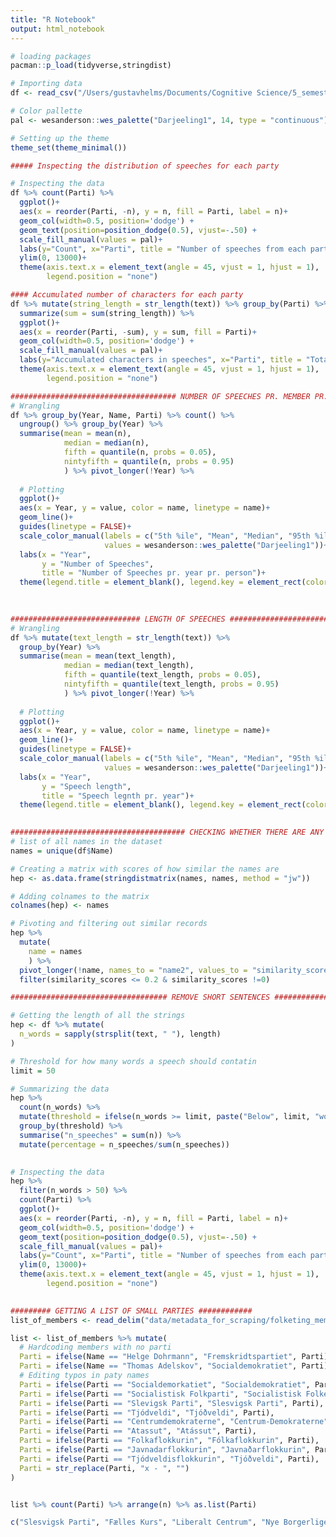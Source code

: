 ```yaml
---
title: "R Notebook"
output: html_notebook
---
```


```r
# loading packages
pacman::p_load(tidyverse,stringdist)
```

```r
# Importing data
df <- read_csv("/Users/gustavhelms/Documents/Cognitive Science/5_semester/Bachelor/political_polarization/Folketinget-Scraping/data/folketinget_2019_2021_raw.csv")

# Color pallette
pal <- wesanderson::wes_palette("Darjeeling1", 14, type = "continuous")

# Setting up the theme
theme_set(theme_minimal())
```

```r
##### Inspecting the distribution of speeches for each party

# Inspecting the data
df %>% count(Parti) %>%
  ggplot()+
  aes(x = reorder(Parti, -n), y = n, fill = Parti, label = n)+
  geom_col(width=0.5, position='dodge') +
  geom_text(position=position_dodge(0.5), vjust=-.50) + 
  scale_fill_manual(values = pal)+
  labs(y="Count", x="Parti", title = "Number of speeches from each party") +
  ylim(0, 13000)+
  theme(axis.text.x = element_text(angle = 45, vjust = 1, hjust = 1),
        legend.position = "none")
```
```r
#### Accumulated number of characters for each party
df %>% mutate(string_length = str_length(text)) %>% group_by(Parti) %>% 
  summarize(sum = sum(string_length)) %>%  
  ggplot()+
  aes(x = reorder(Parti, -sum), y = sum, fill = Parti)+
  geom_col(width=0.5, position='dodge') +
  scale_fill_manual(values = pal)+
  labs(y="Accumulated characters in speeches", x="Parti", title = "Total length of speeches for each party") +
  theme(axis.text.x = element_text(angle = 45, vjust = 1, hjust = 1),
        legend.position = "none")

```
```r
##################################### NUMBER OF SPEECHES PR. MEMBER PR. YEAR ##########################################
# Wrangling  
df %>% group_by(Year, Name, Parti) %>% count() %>% 
  ungroup() %>% group_by(Year) %>% 
  summarise(mean = mean(n),
            median = median(n),
            fifth = quantile(n, probs = 0.05),
            nintyfifth = quantile(n, probs = 0.95)
            ) %>% pivot_longer(!Year) %>% 
  
  # Plotting
  ggplot()+
  aes(x = Year, y = value, color = name, linetype = name)+
  geom_line()+
  guides(linetype = FALSE)+
  scale_color_manual(labels = c("5th %ile", "Mean", "Median", "95th %ile"),
                     values = wesanderson::wes_palette("Darjeeling1"))+
  labs(x = "Year", 
       y = "Number of Speeches", 
       title = "Number of Speeches pr. year pr. person")+
  theme(legend.title = element_blank(), legend.key = element_rect(color = alpha("black", 0.2)))
  
  


```
```r
############################# LENGTH OF SPEECHES #######################################
# Wrangling  
df %>% mutate(text_length = str_length(text)) %>% 
  group_by(Year) %>% 
  summarise(mean = mean(text_length),
            median = median(text_length),
            fifth = quantile(text_length, probs = 0.05),
            nintyfifth = quantile(text_length, probs = 0.95)
            ) %>% pivot_longer(!Year) %>% 
  
  # Plotting
  ggplot()+
  aes(x = Year, y = value, color = name, linetype = name)+
  geom_line()+
  guides(linetype = FALSE)+
  scale_color_manual(labels = c("5th %ile", "Mean", "Median", "95th %ile"),
                     values = wesanderson::wes_palette("Darjeeling1"))+
  labs(x = "Year", 
       y = "Speech length", 
       title = "Speech legnth pr. year")+
  theme(legend.title = element_blank(), legend.key = element_rect(color = alpha("black", 0.2)))
  
```



```r
####################################### CHECKING WHETHER THERE ARE ANY SIMILAR NAMES #############################
# list of all names in the dataset
names = unique(df$Name)

# Creating a matrix with scores of how similar the names are
hep <- as.data.frame(stringdistmatrix(names, names, method = "jw"))

# Adding colnames to the matrix
colnames(hep) <- names

# Pivoting and filtering out similar records
hep %>% 
  mutate(
    name = names
    ) %>% 
  pivot_longer(!name, names_to = "name2", values_to = "similarity_scores") %>% 
  filter(similarity_scores <= 0.2 & similarity_scores !=0)

```




```r
################################### REMOVE SHORT SENTENCES #######################################

# Getting the length of all the strings
hep <- df %>% mutate(
  n_words = sapply(strsplit(text, " "), length)
)

# Threshold for how many words a speech should contatin 
limit = 50

# Summarizing the data
hep %>% 
  count(n_words) %>% 
  mutate(threshold = ifelse(n_words >= limit, paste("Below", limit, "words"), paste("Above", limit, "words"))) %>% 
  group_by(threshold) %>% 
  summarise("n_speeches" = sum(n)) %>% 
  mutate(percentage = n_speeches/sum(n_speeches))
  

```

```r
# Inspecting the data
hep %>% 
  filter(n_words > 50) %>%
  count(Parti) %>%
  ggplot()+
  aes(x = reorder(Parti, -n), y = n, fill = Parti, label = n)+
  geom_col(width=0.5, position='dodge') +
  geom_text(position=position_dodge(0.5), vjust=-.50) + 
  scale_fill_manual(values = pal)+
  labs(y="Count", x="Parti", title = "Number of speeches from each party") +
  ylim(0, 13000)+
  theme(axis.text.x = element_text(angle = 45, vjust = 1, hjust = 1),
        legend.position = "none")
  
```




```r
######### GETTING A LIST OF SMALL PARTIES ############
list_of_members <- read_delim("data/metadata_for_scraping/folketing_members.csv", delim = ";", col_names = c("Name", "Parti", "Year"))

list <- list_of_members %>% mutate(
  # Hardcoding members with no parti
  Parti = ifelse(Name == "Helge Dohrmann", "Fremskridtspartiet", Parti),
  Parti = ifelse(Name == "Thomas Adelskov", "Socialdemokratiet", Parti),
  # Editing typos in paty names
  Parti = ifelse(Parti == "Socialdemorkatiet", "Socialdemokratiet", Parti),
  Parti = ifelse(Parti == "Socialistisk Folkparti", "Socialistisk Folkeparti", Parti),
  Parti = ifelse(Parti == "Slevigsk Parti", "Slesvigsk Parti", Parti),
  Parti = ifelse(Parti == "Tjódveldi", "Tjóðveldi", Parti),
  Parti = ifelse(Parti == "Centrumdemokraterne", "Centrum-Demokraterne", Parti),
  Parti = ifelse(Parti == "Atassut", "Atássut", Parti),
  Parti = ifelse(Parti == "Folkaflokkurin", "Fólkaflokkurin", Parti),
  Parti = ifelse(Parti == "Javnadarflokkurin", "Javnaðarflokkurin", Parti),
  Parti = ifelse(Parti == "Tjódveldisflokkurin", "Tjóðveldi", Parti),
  Parti = str_replace(Parti, "x - ", "")
) 


list %>% count(Parti) %>% arrange(n) %>% as.list(Parti)

c("Slesvigsk Parti", "Fælles Kurs", "Liberalt Centrum", "Nye Borgerlige", "Ny Alliance", "Inuit Ataqatigiit", "Tjóðveldi", "Atássut", "De Uafhængige", "Fólkaflokkurin", "Sambandsflokkurin", "Alternativet", "Siumut", "Javnaðarflokkurin")
```

